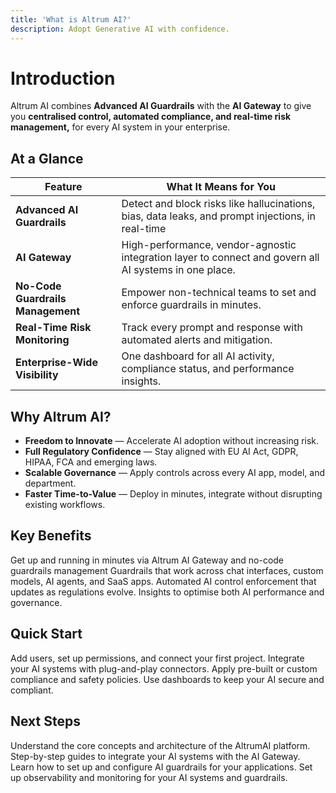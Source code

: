 ```yaml
---
title: 'What is Altrum AI?'
description: Adopt Generative AI with confidence.
---
```


# Introduction

Altrum AI combines **Advanced AI Guardrails** with the **AI Gateway** to give you **centralised control, automated compliance, and real-time risk management,** for every AI system in your enterprise.

## At a Glance

| **Feature** | **What It Means for You** |
| --- | --- |
| **Advanced AI Guardrails** | Detect and block risks like hallucinations, bias, data leaks, and prompt injections, in real-time |
| **AI Gateway** | High-performance, vendor-agnostic integration layer to connect and govern all AI systems in one place. |
| **No-Code Guardrails Management** | Empower non-technical teams to set and enforce guardrails in minutes. |
| **Real-Time Risk Monitoring** | Track every prompt and response with automated alerts and mitigation. |
| **Enterprise-Wide Visibility** | One dashboard for all AI activity, compliance status, and performance insights. |

## Why Altrum AI?

- **Freedom to Innovate** — Accelerate AI adoption without increasing risk.
- **Full Regulatory Confidence** — Stay aligned with EU AI Act, GDPR, HIPAA, FCA and emerging laws.
- **Scalable Governance** — Apply controls across every AI app, model, and department.
- **Faster Time-to-Value** — Deploy in minutes, integrate without disrupting existing workflows.

## Key Benefits

<Columns cols={2}>
  <Card title="Rapid Integration">
    Get up and running in minutes via Altrum AI Gateway and no-code guardrails management
  </Card>
  <Card title="Comprehensive Risk Control">
    Guardrails that work across chat interfaces, custom models, AI agents, and SaaS apps.
  </Card>
  <Card title="Continuous Compliance">
    Automated AI control enforcement that updates as regulations evolve.
  </Card>
  <Card title="Actionable Intelligence">
    Insights to optimise both AI performance and governance.
  </Card>
</Columns>

## Quick Start

<Steps>
  <Step title="Onboard Your Organisation">
    Add users, set up permissions, and connect your first project.
  </Step>
  <Step title="Connect via AI Gateway">
    Integrate your AI systems with plug-and-play connectors.
  </Step>
  <Step title="Configure Guardrails">
    Apply pre-built or custom compliance and safety policies.
  </Step>
  <Step title="Monitor & Optimise">
    Use dashboards to keep your AI secure and compliant.
  </Step>
</Steps>

## Next Steps

<Columns cols={2}>
  <Card
    title="Platform Guide"
    icon="info-circle"
    href="/product-guide/ai-systems"
    arrow="true"
    cta="Learn More"
  >
    Understand the core concepts and architecture of the AltrumAI platform.
  </Card>
  <Card
    title="AI Gateway Integration"
    icon="code"
    href="/ai-gateway/Introduction/getting-started"
    arrow="true"
    cta="Get Started"
  >
    Step-by-step guides to integrate your AI systems with the AI Gateway.
  </Card>
  <Card
    title="Guardrails Configuration"
    icon="shield-halved"
    href="/product-guide/guardrail-config"
    arrow="true"
    cta="Configure"
  >
    Learn how to set up and configure AI guardrails for your applications.
  </Card>
  <Card
    title="Monitoring & Analytics"
    icon="chart-line"
    href="/product-guide/observability"
    arrow="true"
    cta="Monitor"
  >
    Set up observability and monitoring for your AI systems and guardrails.
  </Card>
</Columns>
